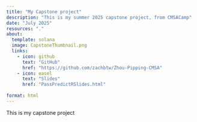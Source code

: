 ```yaml
---
title: "My Capstone project"
description: "This is my summer 2025 capstone project, from CMSACamp"
date: "July 2025"
resources: "."
about:
  template: solana
  image: CapstoneThumbnail.png
  links:
    - icon: github
      text: "GitHub"
      href: "https://github.com/zachbtw/Zhou-Pipping-CMSA"
    - icon: easel
      text: "Slides"
      href: "PassPredictRSlides.html"
    
format: html
---
```


This is my capstone project